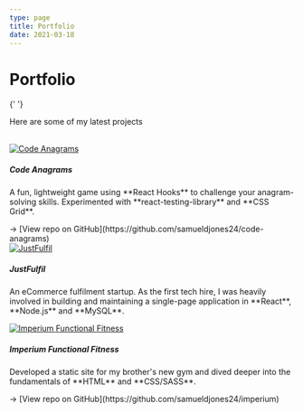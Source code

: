 ```yaml
---
type: page
title: Portfolio
date: 2021-03-18
---
```


# Portfolio


{' '}

<p>Here are some of my latest projects</p>
<br />
<div className="grid-container">
  <div className="grid-item">
    <div className="grid-image">
      <a
        href="https://code-anagrams.netlify.app"
        target="_blank"
        rel="noopener noreferrer"
      >
        <Image
          src="/images/code-anagrams.png"
          alt="Code Anagrams"
          width={1250}
          height={750}
          priority
          layout="responsive"
          className="next-image"
        />
      </a>
    </div>
    <h5>Code Anagrams</h5>
    <p>
      A fun, lightweight game using **React Hooks** to challenge your
      anagram-solving skills. Experimented with **react-testing-library** and
      **CSS Grid**.
    </p>
    -> [View repo on GitHub](https://github.com/samueldjones24/code-anagrams)
  </div>
  <div className="grid-item">
    <div className="grid-image">
      <a
        href="https://app.justfulfil.com"
        target="_blank"
        rel="noopener noreferrer"
      >
        <Image
          src="/images/just-fulfil.png"
          alt="JustFulfil"
          width={1250}
          height={750}
          priority
          layout="responsive"
          className="next-image"
        />
      </a>
    </div>
    <h5>JustFulfil</h5>
    <p>
      An eCommerce fulfilment startup. As the first tech hire, I was heavily
      involved in building and maintaining a single-page application in
      **React**, **Node.js** and **MySQL**.
    </p>
  </div>
  <div className="grid-item">
    <div className="grid-image">
      <a
        href="https://imperiumfunctionalfitness.co.uk"
        target="_blank"
        rel="noopener noreferrer"
      >
        <Image
          src="/images/imperium.png"
          alt="Imperium Functional Fitness"
          width={1250}
          height={750}
          priority
          layout="responsive"
          className="next-image"
        />
      </a>
    </div>
    <h5>Imperium Functional Fitness</h5>
    <p>
      Developed a static site for my brother's new gym and dived deeper into the
      fundamentals of **HTML** and **CSS/SASS**.
    </p>
    -> [View repo on GitHub](https://github.com/samueldjones24/imperium)
  </div>
</div>
